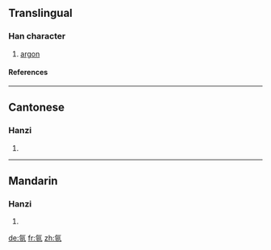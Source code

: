 {{see|氬}}

==Translingual==
===Han character===
{{Han char|rn=84|rad=气|as=06|sn=10|four=|canj=人弓一廿金 (ONMTC)}}
# [[argon]]
====References====
{{Han ref|kx=0599.151|hdz=32011.080|uh=6C29|ud=27689|bh=EBB2|bd=60338}}

----
==Cantonese==
===Hanzi===
{{yue-hanzi|jyut=|y=a3}}
# {{defn|Cantonese}}

----
==Mandarin==
===Hanzi===
{{cmn-hanzi|tra=氬|pin=[[yà]] ([[ya4]])|wg=ya<sup>4</sup>}}
# {{defn|Mandarin}}




[[de:氩]]
[[fr:氩]]
[[zh:氩]]